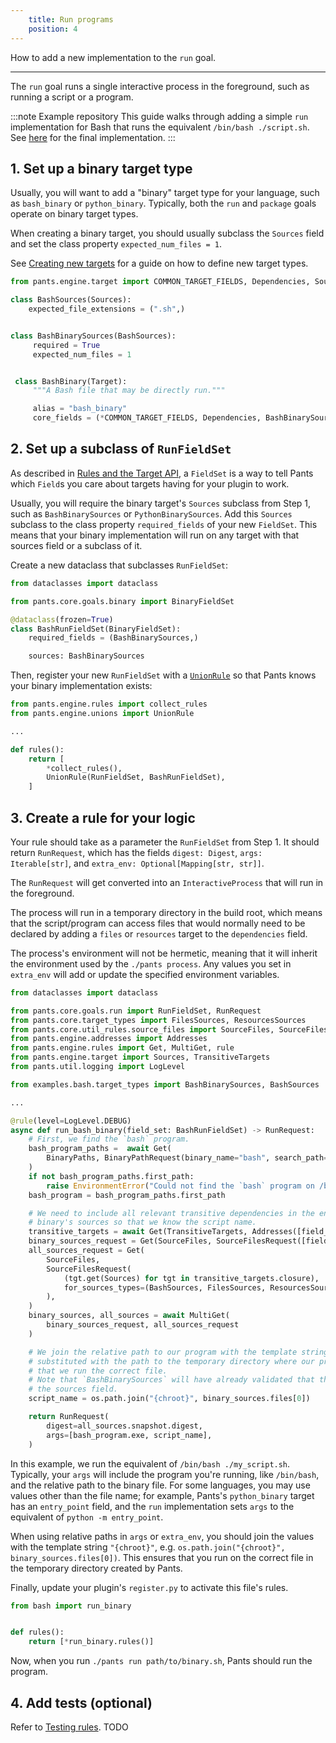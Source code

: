 ```yaml
---
    title: Run programs
    position: 4
---
```


How to add a new implementation to the `run` goal.

---

The `run` goal runs a single interactive process in the foreground, such as running a script or a program.

:::note Example repository
This guide walks through adding a simple `run` implementation for Bash that runs the equivalent `/bin/bash ./script.sh`. See [here](https://github.com/pantsbuild/example-plugin/blob/main/pants-plugins/examples/bash/run_binary.py) for the final implementation.
:::

## 1. Set up a binary target type

Usually, you will want to add a "binary" target type for your language, such as `bash_binary` or `python_binary`. Typically, both the `run` and `package` goals operate on binary target types.

When creating a binary target, you should usually subclass the `Sources` field and set the class property `expected_num_files = 1`.

See [Creating new targets](../the-target-api/creating-new-targets.mdx) for a guide on how to define new target types.

```python
from pants.engine.target import COMMON_TARGET_FIELDS, Dependencies, Sources, Target

class BashSources(Sources):
    expected_file_extensions = (".sh",)


class BashBinarySources(BashSources):
     required = True
     expected_num_files = 1


 class BashBinary(Target):
     """A Bash file that may be directly run."""

     alias = "bash_binary"
     core_fields = (*COMMON_TARGET_FIELDS, Dependencies, BashBinarySources)
```

## 2. Set up a subclass of `RunFieldSet`

As described in [Rules and the Target API](../the-rules-api/rules-and-the-target-api.mdx), a `FieldSet` is a way to tell Pants which `Field`s you care about targets having for your plugin to work.

Usually, you will require the binary target's `Sources` subclass from Step 1, such as `BashBinarySources` or `PythonBinarySources`. Add this `Sources` subclass to the class property `required_fields` of your new `FieldSet`. This means that your binary implementation will run on any target with that sources field or a subclass of it.

Create a new dataclass that subclasses `RunFieldSet`:

```python
from dataclasses import dataclass

from pants.core.goals.binary import BinaryFieldSet

@dataclass(frozen=True)
class BashRunFieldSet(BinaryFieldSet):
    required_fields = (BashBinarySources,)

    sources: BashBinarySources
```

Then, register your new `RunFieldSet` with a [`UnionRule`](../the-rules-api/union-rules-advanced.mdx) so that Pants knows your binary implementation exists:

```python
from pants.engine.rules import collect_rules
from pants.engine.unions import UnionRule

...

def rules():
    return [
      	*collect_rules(),
        UnionRule(RunFieldSet, BashRunFieldSet),
    ]
```

## 3. Create a rule for your logic

Your rule should take as a parameter the `RunFieldSet` from Step 1. It should return `RunRequest`, which has the fields `digest: Digest`, `args: Iterable[str]`, and `extra_env: Optional[Mapping[str, str]]`.

The `RunRequest` will get converted into an `InteractiveProcess` that will run in the foreground.

The process will run in a temporary directory in the build root, which means that the script/program can access files that would normally need to be declared by adding a `files` or `resources` target to the `dependencies` field.

The process's environment will not be hermetic, meaning that it will inherit the environment used by the `./pants process`. Any values you set in `extra_env` will add or update the specified environment variables.

```python
from dataclasses import dataclass

from pants.core.goals.run import RunFieldSet, RunRequest
from pants.core.target_types import FilesSources, ResourcesSources
from pants.core.util_rules.source_files import SourceFiles, SourceFilesRequest
from pants.engine.addresses import Addresses
from pants.engine.rules import Get, MultiGet, rule
from pants.engine.target import Sources, TransitiveTargets
from pants.util.logging import LogLevel

from examples.bash.target_types import BashBinarySources, BashSources

...

@rule(level=LogLevel.DEBUG)
async def run_bash_binary(field_set: BashRunFieldSet) -> RunRequest:
    # First, we find the `bash` program.
    bash_program_paths =  await Get(
        BinaryPaths, BinaryPathRequest(binary_name="bash", search_path=("/bin", "/usr/bin")),
    )
    if not bash_program_paths.first_path:
        raise EnvironmentError("Could not find the `bash` program on /bin or /usr/bin.")
    bash_program = bash_program_paths.first_path

    # We need to include all relevant transitive dependencies in the environment. We also get the
    # binary's sources so that we know the script name.
    transitive_targets = await Get(TransitiveTargets, Addresses([field_set.address]))
    binary_sources_request = Get(SourceFiles, SourceFilesRequest([field_set.sources]))
    all_sources_request = Get(
        SourceFiles,
        SourceFilesRequest(
            (tgt.get(Sources) for tgt in transitive_targets.closure),
            for_sources_types=(BashSources, FilesSources, ResourcesSources),
        ),
    )
    binary_sources, all_sources = await MultiGet(
        binary_sources_request, all_sources_request
    )

    # We join the relative path to our program with the template string "{chroot}", which will get
    # substituted with the path to the temporary directory where our program runs. This ensures
    # that we run the correct file.
    # Note that `BashBinarySources` will have already validated that there is exactly one file in
    # the sources field.
    script_name = os.path.join("{chroot}", binary_sources.files[0])

    return RunRequest(
        digest=all_sources.snapshot.digest,
        args=[bash_program.exe, script_name],
    )
```

In this example, we run the equivalent of `/bin/bash ./my_script.sh`. Typically, your `args` will include the program you're running, like `/bin/bash`, and the relative path to the binary file. For some languages, you may use values other than the file name; for example, Pants's `python_binary` target has an `entry_point` field, and the `run` implementation sets `args` to the equivalent of `python -m entry_point`.

When using relative paths in `args` or `extra_env`, you should join the values with the template string `"{chroot}"`, e.g. `os.path.join("{chroot}", binary_sources.files[0])`. This ensures that you run on the correct file in the temporary directory created by Pants.

Finally, update your plugin's `register.py` to activate this file's rules.

```python title="pants-plugins/bash/register.py"
from bash import run_binary


def rules():
    return [*run_binary.rules()]
```

Now, when you run `./pants run path/to/binary.sh`, Pants should run the program.

## 4. Add tests (optional)

Refer to [Testing rules](../the-rules-api/testing-plugins.mdx). TODO
